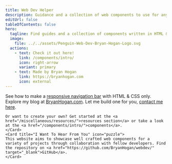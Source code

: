 ```yaml
---
title: Web Dev Helper
description: Guidance and a collection of web components to use for any web development project.
editUrl: false
tableOfContents: false
hero:
  tagline: Find guides and a collection of components written in HTML & CSS to use for any web development project.
  image:
    file: ../../assets/Penguin-Web-Dev-Bryan-Hogan-Logo.svg
  actions:
    - text: Check it out here!
      link: /components/intro/
      icon: right-arrow
      variant: primary
    - text: Made by Bryan Hogan
      link: https://bryanhogan.com
      icon: external
---
```



<CardGrid>
	<Card title="CSS-Only Navigation Bar" icon="rocket">
		See how to make a <a href="/components/navbar/">responsive navigation bar</a> with HTML & CSS only.
	</Card>
  <Card title="Bryan's Blog" icon="external">
		Explore my blog at <a href="https://bryanhogan.com" target="_blank">BryanHogan.com</a>.
	</Card>
	<Card title="Need A Website?" icon="star">
    Let me build one for you, <a href="https://bryanhogan.com/portfolio#contact" target="_blank">contact me here</a>.

    Or want to create your own? Get started at the <a href="/miscellaneous/resources/">resources section</a> or take a look at the <a href="/components/intro/">components</a>. 
	</Card>
	<Card title="I Want To Hear From You" icon="puzzle">
    This website aims to showcase well crafted web components for a variety of projects through collaboration with fellow developers. Find the repository on <a href="https://github.com/BryanHogan/webdev/" target="_blank">GitHub</a>.
	</Card>
</CardGrid>

